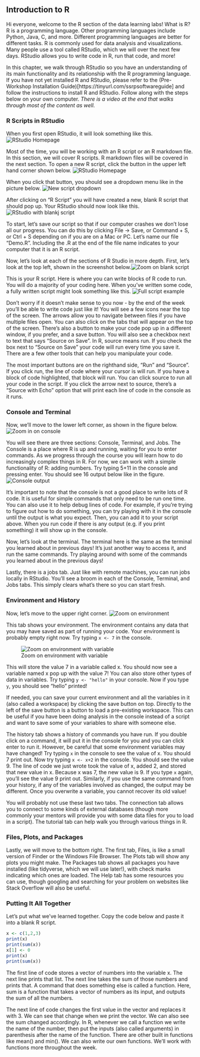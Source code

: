 ## Introduction to R

Hi everyone, welcome to the R section of the data learning labs! What is R? R is a programming language. Other programming languages include Python, Java, C, and more. Different programming languages are better for different tasks. R is commonly used for data analysis and visualizations. Many people use a tool called RStudio, which we will over the next few days. RStudio allows you to write code in R, run that code, and more!

In this chapter, we walk through RStudio so you have an understanding of its main functionality and its relationship with the R programming language. If you have not yet installed R and RStudio, please refer to the (Pre-Workshop Installation Guide)[https://tinyurl.com/ssrpsoftwareguide] and follow the instructions to install R and RStudio. Follow along with the steps below on your own computer. _There is a video at the end that walks through most of the content as well._

### R Scripts in RStudio
When you first open RStudio, it will look something like this. ![RStudio Homepage](./img/r_basics/Fig1.png)

Most of the time, you will be working with an R script or an R markdown file. In this section, we will cover R scripts. R markdown files will be covered in the next section. To open a new R script, click the button in the upper left hand corner shown below. ![RStudio Homepage](./img/r_basics/Fig2.png)

When you click that button, you should see a dropdown menu like in the picture below. ![New script dropdown](./img/r_basics/Fig3.png)

After clicking on "R Script" you will have created a new, blank R script that should pop up. Your RStudio should now look like this. ![RStudio with blankj script](./img/r_basics/Fig4.png)

To start, let's save our script so that if our computer crashes we don't lose all our progress. You can do this by clicking File -> Save, or Command + S, or Ctrl + S depending on if you are on a Mac or PC. Let's name our file "Demo.R". Including the .R at the end of the file name indicates to your computer that it is an R script.

Now, let's look at each of the sections of R Studio in more depth. First, let's look at the top left, shown in the screenshot below.![Zoom on blank script](./img/r_basics/Fig4b.png)

This is your R script. Here is where you can write blocks of R code to run. You will do a majority of your coding here. When you've written some code, a fully written script might look something like this. ![Full script example](./img/r_basics/Fig4c.png)

Don't worry if it doesn't make sense to you now - by the end of the week you'll be able to write code just like it! You will see a few icons near the top of the screen. The arrows allow you to navigate between files if you have multiple files open. You can also click on the tabs that will appear on the top of the screen. There's also a button to make your code pop up in a different window, if you prefer, and a save button. You will also see a checkbox next to text that says "Source on Save". In R, source means run. If you check the box next to "Source on Save" your code will run every time you save it. There are a few other tools that can help you manipulate your code.

The most important buttons are on the righthand side, "Run" and "Source". If you click run, the line of code where your cursor is will run. If you have a block of code highlighted, that block will run. You can click source to run all your code in the script. If you click the arrow next to source, there's a "Source with Echo" option that will print each line of code in the console as it runs.

### Console and Terminal
Now, we'll move to the lower left corner, as shown in the figure below. ![Zoom in on console](./img/r_basics/Fig5.png)

You will see there are three sections: Console, Terminal, and Jobs. The Console is a place where R is up and running, waiting for you to enter commands. As we progress through the course you will learn how to do increasingly complex things in R. For now, we can work with a simple functionality of R: adding numbers. Try typing 5+11 in the console and pressing enter. You should see 16 output below like in the figure. ![Console output](./img/r_basics/Fig6.png)

It's important to note that the console is not a good place to write lots of R code. It is useful for simple commands that only need to be run one time. You can also use it to help debug lines of code. For example, if you're trying to figure out how to do something, you can try playing with it in the console until the output is what you expect. Then, you can add it to your script above. When you run code if there is any output (e.g. if you print something) it will show up in the console.

Now, let's look at the terminal. The terminal here is the same as the terminal you learned about in previous days! It's just another way to access it, and run the same commands. Try playing around with some of the commands you learned about in the previous days!

Lastly, there is a jobs tab. Just like with remote machines, you can run jobs locally in RStudio. You'll see a broom in each of the Console, Terminal, and Jobs tabs. This simply clears what's there so you can start fresh.

### Environment and History

Now, let's move to the upper right corner. ![Zoom on environment](./img/r_basics/Fig7.png)

This tab shows your environment. The environment contains any data that you may have saved as part of running your code. Your environment is probably empty right now. Try typing `x <- 7` in the console. 

![Zoom on environment with variable](./img/r_basics/Fig8.png)

This will store the value 7 in a variable called x. You should now see a variable named x pop up with the value 7!  You can also store other types of data in variables. Try typing `y <- "hello"` in your console. Now if you type `y`, you should see "hello" printed! 

If needed, you can save your current environment and all the variables in it (also called a workspace) by clicking the save button on top. Directly to the left of the save button is a button to load a pre-existing workspace. This can be useful if you have been doing analysis in the console instead of a script and want to save some of your variables to share with someone else. 

The history tab shows a history of commands you have run. If you double click on a command, it will put it in the console for you and you can click enter to run it. However, be careful that some environment variables may have changed! Try typing `x` in the console to see the value of x. You should 7 print out. Now try typing `x <- x+2` in the console. You should see the value 9. The line of code we just wrote took the value of x, added 2, and stored that new value in x. Because x was 7, the new value is 9. If you type `x` again, you'll see the value 9 print out. Similarly, if you use the same command from your history, if any of the variables involved as changed, the output may be different. Once you overwrite a variable, you cannot recover its old value!

You will probably not use these last two tabs. The connection tab allows you to connect to some kinds of external databases (though more commonly your mentors will provide you with some data files for you to load in a script). The tutorial tab can help walk you through various things in R.

### Files, Plots, and Packages

Lastly, we will move to the bottom right. The first tab, Files, is like a small version of Finder or the Windows File Browser. The Plots tab will show any plots you might make. The Packages tab shows all packages you have installed (like tidyverse, which we will use later!), with check marks indicating which ones are loaded. The Help tab has some resources you can use, though googling and searching for your problem on websites like Stack Overflow will also be useful.

### Putting It All Together

Let's put what we've learned together. Copy the code below and paste it into a blank R script.



```r
x <- c(1,2,3)
print(x)
print(sum(x))
x[1] <- 0
print(x)
print(sum(x))
```
The first line of code stores a vector of numbers into the variable x. The next line prints that list. The next line takes the sum of those numbers and prints that. A command that does something else is called a function. Here, sum is a function that takes a vector of numbers as its input, and outputs the sum of all the numbers.

The next line of code changes the first value in the vector and replaces it with 3. We can see that change when we print the vector. We can also see the sum changed accordingly. In R, whenever we call a function we write the name of the number, then put the inputs (also called arguments) in parenthesis after the name of the function. There are other built in functions like mean() and min(). We can also write our own functions. We'll work with functions more throughout the week.
